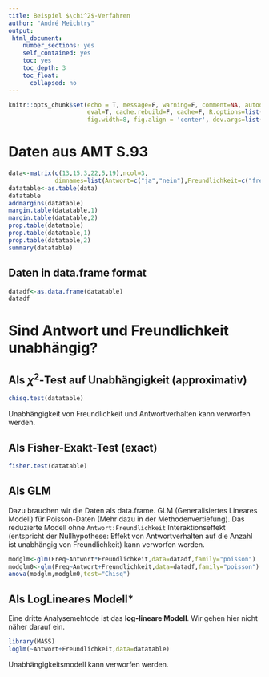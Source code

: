 ```yaml
---
title: Beispiel $\chi^2$-Verfahren
author: "André Meichtry"
output:
 html_document:
    number_sections: yes
    self_contained: yes
    toc: yes
    toc_depth: 3
    toc_float:
      collapsed: no
---
```



```r
knitr::opts_chunk$set(echo = T, message=F, warning=F, comment=NA, autodep=F,
                      eval=T, cache.rebuild=F, cache=F, R.options=list(width=120,digits=5,show.signif.stars=FALSE),
                      fig.width=8, fig.align = 'center', dev.args=list(bg = 'transparent'))
```

# Daten aus AMT S.93

```r
data<-matrix(c(13,15,3,22,5,19),ncol=3,
             dimnames=list(Antwort=c("ja","nein"),Freundlichkeit=c("freundlich","forsch","sachlich")))
datatable<-as.table(data)
datatable
addmargins(datatable)
margin.table(datatable,1)
margin.table(datatable,2)
prop.table(datatable)
prop.table(datatable,1)
prop.table(datatable,2)
summary(datatable)
```

## Daten in data.frame format

```r
datadf<-as.data.frame(datatable)
datadf
```

# Sind Antwort und Freundlichkeit unabhängig?

## Als $\chi^2$-Test auf Unabhängigkeit (approximativ)

```r
chisq.test(datatable)
```
Unabhängigkeit von Freundlichkeit und Antwortverhalten kann verworfen werden.

## Als Fisher-Exakt-Test (exact)

```r
fisher.test(datatable)
```

## Als GLM

Dazu brauchen wir die Daten als data.frame.
GLM (Generalisiertes Lineares Modell) für Poisson-Daten (Mehr dazu in
der Methodenvertiefung).
Das reduzierte Modell ohne `Antwort:Freundlichkeit` Interaktionseffekt (entspricht der
Nullhypothese: Effekt von Antwortverhalten auf die Anzahl ist unabhängig von Freundlichkeit) kann verworfen werden.

```r
modglm<-glm(Freq~Antwort*Freundlichkeit,data=datadf,family="poisson")
modglm0<-glm(Freq~Antwort+Freundlichkeit,data=datadf,family="poisson")
anova(modglm,modglm0,test="Chisq")
```

## Als LogLineares Modell*

Eine dritte Analysemehtode ist das **log-lineare Modell**. Wir gehen
hier nicht näher darauf ein.

```r
library(MASS)
loglm(~Antwort+Freundlichkeit,data=datatable)
```
Unabhängigkeitsmodell kann verworfen werden.




